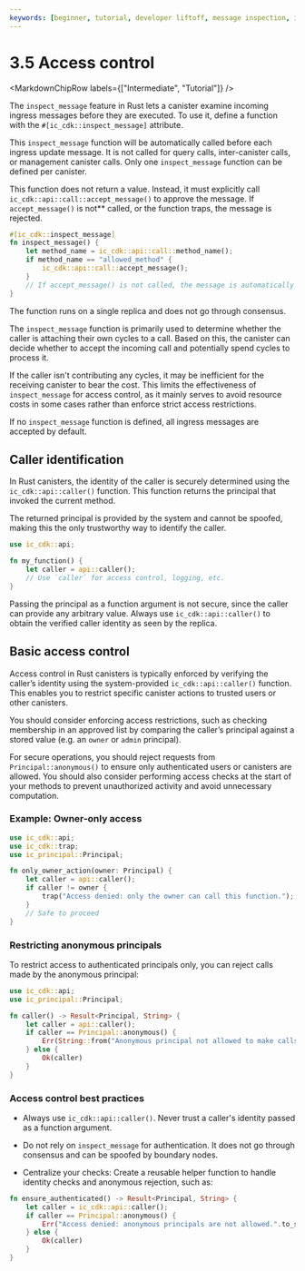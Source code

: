 ```yaml
---
keywords: [beginner, tutorial, developer liftoff, message inspection, inspect message, rust inspect message, msg inspection ]
---
```



# 3.5 Access control

<MarkdownChipRow labels={["Intermediate", "Tutorial"]} />

The `inspect_message` feature in Rust lets a canister examine incoming ingress messages before they are executed. To use it, define a function with the `#[ic_cdk::inspect_message]` attribute.

This `inspect_message` function will be automatically called before each ingress update message. It is not called for query calls, inter-canister calls, or management canister calls. Only one `inspect_message` function can be defined per canister.

This function does not return a value. Instead, it must explicitly call `ic_cdk::api::call::accept_message()` to approve the message. If `accept_message()` is not** called, or the function traps, the message is rejected.

```rust
#[ic_cdk::inspect_message]
fn inspect_message() {
    let method_name = ic_cdk::api::call::method_name();
    if method_name == "allowed_method" {
        ic_cdk::api::call::accept_message();
    }
    // If accept_message() is not called, the message is automatically rejected.
}
```

The function runs on a single replica and does not go through consensus.

The `inspect_message` function is primarily used to determine whether the caller is attaching their own cycles to a call. Based on this, the canister can decide whether to accept the incoming call and potentially spend cycles to process it.

If the caller isn't contributing any cycles, it may be inefficient for the receiving canister to bear the cost. This limits the effectiveness of `inspect_message` for access control, as it mainly serves to avoid resource costs in some cases rather than enforce strict access restrictions.

If no `inspect_message` function is defined, all ingress messages are accepted by default.

## Caller identification

In Rust canisters, the identity of the caller is securely determined using the `ic_cdk::api::caller()` function. This function returns the principal that invoked the current method.

The returned principal is provided by the system and cannot be spoofed, making this the only trustworthy way to identify the caller.

```rust
use ic_cdk::api;

fn my_function() {
    let caller = api::caller();
    // Use `caller` for access control, logging, etc.
}
```

Passing the principal as a function argument is not secure, since the caller can provide any arbitrary value. Always use `ic_cdk::api::caller()` to obtain the verified caller identity as seen by the replica.

## Basic access control

Access control in Rust canisters is typically enforced by verifying the caller’s identity using the system-provided `ic_cdk::api::caller()` function. This enables you to restrict specific canister actions to trusted users or other canisters.

You should consider enforcing access restrictions, such as checking membership in an approved list by comparing the caller’s principal against a stored value (e.g. an `owner` or `admin` principal).

For secure operations, you should reject requests from `Principal::anonymous()` to ensure only authenticated users or canisters are allowed. You should also consider performing access checks at the start of your methods to prevent unauthorized activity and avoid unnecessary computation.

### Example: Owner-only access

```rust
use ic_cdk::api;
use ic_cdk::trap;
use ic_principal::Principal;

fn only_owner_action(owner: Principal) {
    let caller = api::caller();
    if caller != owner {
        trap("Access denied: only the owner can call this function.");
    }
    // Safe to proceed
}
```

### Restricting anonymous principals

To restrict access to authenticated principals only, you can reject calls made by the anonymous principal:

```rust
use ic_cdk::api;
use ic_principal::Principal;

fn caller() -> Result<Principal, String> {
    let caller = api::caller();
    if caller == Principal::anonymous() {
        Err(String::from("Anonymous principal not allowed to make calls."))
    } else {
        Ok(caller)
    }
}
```


### Access control best practices

- Always use `ic_cdk::api::caller()`. Never trust a caller's identity passed as a function argument.

- Do not rely on `inspect_message` for authentication. It does not go through consensus and can be spoofed by boundary nodes.

- Centralize your checks: Create a reusable helper function to handle identity checks and anonymous rejection, such as:

```rust
fn ensure_authenticated() -> Result<Principal, String> {
    let caller = ic_cdk::api::caller();
    if caller == Principal::anonymous() {
        Err("Access denied: anonymous principals are not allowed.".to_string())
    } else {
        Ok(caller)
    }
}
```


<TutorialFooter />
